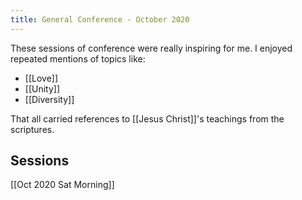 ```yaml
---
title: General Conference - October 2020
---
```


These sessions of conference were really inspiring for me. I enjoyed repeated mentions of topics like:

- [[Love]]
- [[Unity]]
- [[Diversity]]

That all carried references to [[Jesus Christ]]'s teachings from the scriptures.

## Sessions

[[Oct 2020 Sat Morning]]

